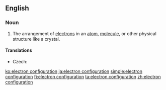 ==English==
{{wikipedia}}

===Noun===
{{en-noun|head=[[electron]] [[configuration]]}}

# {{context|physics|chemistry|lang=en}} The arrangement of [[electron]]s in an [[atom]], [[molecule]], or other physical structure like a crystal.

====Translations====
{{trans-top|arrangement of electrons}}
* Czech: {{t|cs|elektronová konfigurace|f}}
{{trans-mid}}
{{trans-bottom}}

[[ko:electron configuration]]
[[ja:electron configuration]]
[[simple:electron configuration]]
[[fi:electron configuration]]
[[ta:electron configuration]]
[[zh:electron configuration]]